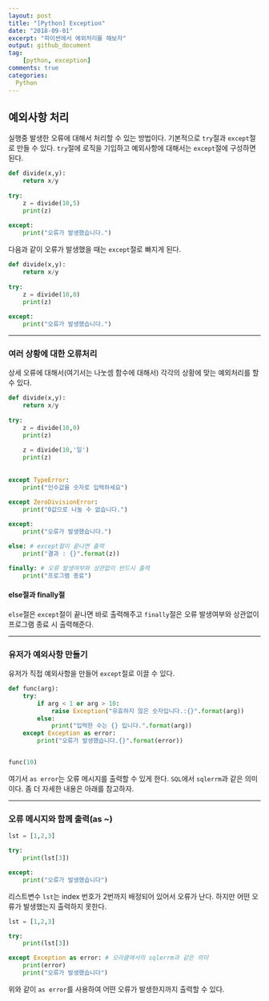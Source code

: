 ```yaml
---
layout: post
title: "[Python] Exception"
date: "2018-09-01"
excerpt: "파이썬에서 예외처리를 해보자"
output: github_document
tag:
    [python, exception]
comments: true
categories:
  Python
---
```


## 예외사항 처리

실행중 발생한 오류에 대해서 처리할 수 있는 방법이다. 기본적으로 `try`절과 `except`절로 만들 수 있다. `try`절에 로직을 기입하고 예외사항에 대해서는 `except`절에 구성하면 된다.

```python
def divide(x,y):
    return x/y
    
try:
    z = divide(10,5)
    print(z)
    
except:
    print("오류가 발생했습니다.")

```

다음과 같이 오류가 발생했을 때는 `except`절로 빠지게 된다.

```python
def divide(x,y):
    return x/y
    
try:
    z = divide(10,0)
    print(z)
    
except:
    print("오류가 발생했습니다.")

```

***

### 여러 상황에 대한 오류처리

상세 오류에 대해서(여기서는 나눗셈 함수에 대해서) 각각의 상황에 맞는 예외처리를 할 수 있다. 

```python
def divide(x,y):
    return x/y
  
try:
    z = divide(10,0)
    print(z)
    
    z = divide(10,'일')
    print(z)
    
    
except TypeError:
    print("인수값을 숫자로 입력하세요")

except ZeroDivisionError:
    print("0값으로 나눌 수 없습니다.")
    
except: 
    print("오류가 발생했습니다.")

else: # except절이 끝나면 출력
    print("결과 : {}".format(z))

finally: # 오류 발생여부와 상관없이 반드시 출력
    print("프로그램 종료")
```

#### else절과 finally절

`else`절은 `except`절이 끝나면 바로 출력해주고 `finally`절은 오류 발생여부와 상관없이 프로그램 종료 시 출력해준다.

***

### 유저가 예외사항 만들기

유저가 직접 예외사항을 만들어 `except`절로 이끌 수 있다.

```python
def func(arg):
    try:
        if arg < 1 or arg > 10:
            raise Exception("유효하지 않은 숫자입니다.:{}".format(arg))
        else:
            print("입력한 수는 {} 입니다.".format(arg))
    except Exception as error:
        print("오류가 발생했습니다.{}".format(error))


func(10)
```

여기서 `as error`는 오류 메시지를 출력할 수 있게 한다. `SQL`에서 `sqlerrm`과 같은 의미이다. 좀 더 자세한 내용은 아래를 참고하자.

***

### 오류 메시지와 함께 출력(as ~)

```python
lst = [1,2,3]

try:
    print(lst[3])

except:
    print("오류가 발생했습니다")
```

리스트변수 `lst`는 index 번호가 2번까지 배정되어 있어서 오류가 난다. 하지만 어떤 오류가 발생했는지 출력하지 못한다.

```python
lst = [1,2,3]

try:
    print(lst[3])

except Exception as error: # 오라클에서의 sqlerrm과 같은 의미
    print(error)
    print("오류가 발생했습니다")
```

위와 같이 `as error`를 사용하여 어떤 오류가 발생한지까지 출력할 수 있다.
